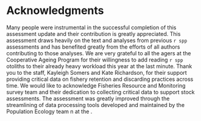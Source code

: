 # Acknowledgments

Many people were instrumental in the successful completion of this assessment update and their contribution is greatly appreciated.  This assessment draws heavily on the text and analyses from previous `r spp` assessments and has benefited greatly from the efforts of all authors contributing to those analyses. We are very grateful to all the agers at the Cooperative Ageing Program for their willingness to add reading `r spp` otoliths to their already heavy workload this year at the last minute. Thank you to the \gls{wcgop} staff, Kayleigh Somers and Kate Richardson, for their support providing critical data on fishery retention and discarding practices across time. We would like to acknowledge \gls{nwfsc} Fisheries Resource and Monitoring survey team and their dedication to collecting critical data to support stock assessments.  The assessment was greatly improved through the streamlining of data processing tools developed and maintained by the Population Ecology team n at the \gls{nwfsc}.

